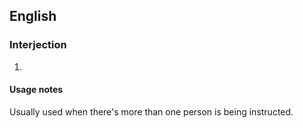 ==English==

===Interjection===
{{en-interj}}

# {{alternative form of|en|on your mark, get set, go}}

====Usage notes====
Usually used when there's more than one person is being instructed.